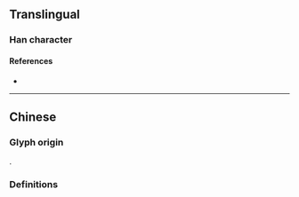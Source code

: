 {{also|儀}}
{{character info}}
==Translingual==

===Han character===
{{Han char|rn=9|rad=人|as=03|sn=5|four=24203|canj=OIK,XOIK|ids=⿰亻义}}

====References====
* {{Han ref|kx=0094.051|hdz=10114.080|uh=4EEA|ud=20202}}

----

==Chinese==

===Glyph origin===
{{Han simp|儀|f=義|t=义}}.

===Definitions===
{{zh-see|儀}}